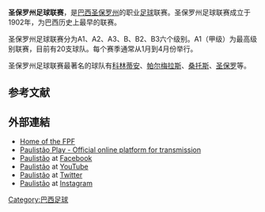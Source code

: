 {{noteTA
|G1=南美球會
}}
{{Infobox football league
| name             = 巴西聖保羅州聯賽
| image            = 
| pixels           = 
| state            = [[聖保羅州|聖保羅]]
| country          = 巴西
| confed           = [[南美洲足球協會|CONMEBOL]]（[[南美洲|南美洲]]）<br /> [[巴西足球協會|巴西足球協會]]
| founded          = {{Start date and age|1902}}
| teams            = 16 隊
| relegation       = [[巴西聖保羅州A2聯賽|巴西聖保羅州A2聯賽]]
| level            = 第 1 級
| domest_cup       = [[聖保羅盃|聖保羅盃]]
| season           = 2020年
| champions        = [[彭美拉斯體育會|彭美拉斯]]（第 23 次）
| most_champs      = [[哥連泰斯保利斯塔體育會|哥連泰斯]]（30 次）
| website          = [http://www.futebolpaulista.com.br/ 官方網站]
}}

'''圣保罗州足球联赛'''，是[[巴西|巴西]][[圣保罗州|圣保罗州]]的职业[[足球|足球]]联赛。圣保罗州足球联赛成立于1902年，为巴西历史上最早的联赛。

圣保罗州足球联赛分为A1、A2、A3、B、B2、B3六个级别。A1（甲级）为最高级别联赛，目前有20支球队。每个赛季通常从1月到4月份举行。

圣保罗州足球联赛最著名的球队有[[科林蒂安|科林蒂安]]、[[帕尔梅拉斯足球俱乐部|帕尔梅拉斯]]、[[桑托斯足球俱乐部|桑托斯]]、[[圣保罗足球俱乐部|圣保罗]]等。

==参考文献==
{{reflist}}

==外部連結==
* [http://www.futebolpaulista.com.br/ Home of the FPF] {{Wayback|url=http://www.futebolpaulista.com.br/ |date=20160304114845 }} 
* [http://www.paulistaoplay.com.br Paulistão Play - Official online platform for transmission] {{Wayback|url=http://www.paulistaoplay.com.br/ |date=20210223223557 }}
* [http://www.facebook.com/futebolpaulista/ Paulistão] {{Wayback|url=http://www.facebook.com/futebolpaulista/ |date=20201215201553 }} at [[Facebook|Facebook]]
* [http://www.youtube.com/Paulistao Paulistão] {{Wayback|url=http://www.youtube.com/Paulistao |date=20210128010202 }} at [[YouTube|YouTube]]
* [http://www.twitter.com/Paulistao Paulistão] {{Wayback|url=http://www.twitter.com/Paulistao |date=20210310205608 }} at [[Twitter|Twitter]]
* [http://www.instagram.com/paulistao/ Paulistão] at [[Instagram|Instagram]]

{{巴保聯}}

[[Category:巴西足球|Category:巴西足球]]